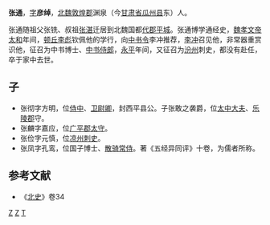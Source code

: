 '''张通'''，[[表字|字]]'''彦绰'''，[[北魏|北魏]][[敦煌郡|敦煌郡]]渊泉（今[[甘肃省|甘肃省]][[瓜州县|瓜州县]]东）人。

张通随祖父张铣、叔祖[[張湛_(北魏)|张湛]]迁居到北魏国都[[代郡|代郡]][[平城遗址|平城]]。张通博学通经史，[[魏孝文帝|魏孝文帝]][[太和_(北魏)|太和]]年间，[[顿丘|顿丘]][[李彪_(北朝)|李彪]]钦佩他的学行，向[[中书令|中书令]]李冲推荐，[[李冲_(北魏)|李冲]]召见他，非常器重赏识他，征召为中书博士、[[中书侍郎|中书侍郎]]，[[永平_(北魏)|永平]]年间，又征召为[[汾州|汾州]]刺史，都没有赴任，卒于家中去世。
==子==
* 张彻字方明，位[[侍中|侍中]]、[[卫尉卿|卫尉卿]]，封西平县公。子张敢之袭爵，位[[太中大夫|太中大夫]]、[[乐陵郡|乐陵郡]]守。
* 张麟字嘉应，位[[广平郡|广平郡]][[太守|太守]]。
* 张俭字元慎，位[[凉州|凉州]][[刺史|刺史]]。
* 张凤字孔鸾，位国子博士、[[散骑常侍|散骑常侍]]。著《五经异同评》十卷，为儒者所称。
==参考文献==
* 《[[北史|北史]]》卷34
[[分类:北魏人|Z]]
[[分类:瓜州人|Z]]
[[分类:张姓|T]]